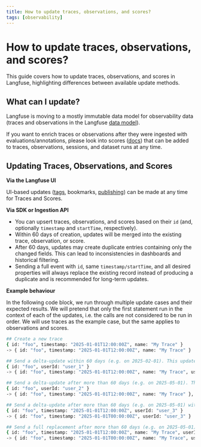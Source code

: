 ```yaml
---
title: How to update traces, observations, and scores?
tags: [observability]
---
```


# How to update traces, observations, and scores?

This guide covers how to update traces, observations, and scores in Langfuse, highlighting differences between available update methods.

## What can I update?

Langfuse is moving to a mostly immutable data model for observability data (traces and observations in the Langfuse [data model](/docs/observability/data-model)).

If you want to enrich traces or observations after they were ingested with evaluations/annotations, please look into scores ([docs](/docs/evaluation/evaluation-methods/custom-scores)) that can be added to traces, observations, sessions, and dataset runs at any time.

## Updating Traces, Observations, and Scores

**Via the Langfuse UI**

UI-based updates ([tags](/docs/observability/features/tags), bookmarks, [publishing](/docs/observability/features/url)) can be made at any time for Traces and Scores.

**Via SDK or Ingestion API**

- You can upsert traces, observations, and scores based on their `id` (and, optionally `timestamp` and `startTime`, respectively).
- Within 60 days of creation, updates will be merged into the existing trace, observation, or score.
- After 60 days, updates may create duplicate entries containing only the changed fields. This can lead to inconsistencies in dashboards and historical filtering.
- Sending a full event with `id`, same `timestamp/startTime`, and all desired properties will always replace the existing record instead of producing a duplicate and is recommended for long-term updates.

**Example behaviour**

In the following code block, we run through multiple update cases and their expected results.
We will pretend that only the first statement run in the context of each of the updates, i.e. the calls are not considered to be run in order.
We will use traces as the example case, but the same applies to observations and scores.

```bash
## Create a new trace
{ id: "foo", timestamp: "2025-01-01T12:00:00Z", name: "My Trace" }
-> { id: "foo", timestamp: "2025-01-01T12:00:00Z", name: "My Trace" }

## Send a delta-update within 60 days (e.g. on 2025-02-01). This updates the original trace.
{ id: "foo", userId: "user_1" }
-> { id: "foo", timestamp: "2025-01-01T12:00:00Z", name: "My Trace", userId: "user_1" }

## Send a delta-update after more than 60 days (e.g. on 2025-05-01). This creates a duplicate record.
{ id: "foo", userId: "user_2" }
-> { id: "foo", timestamp: "2025-01-01T12:00:00Z", name: "My Trace" }, { id: "foo", timestamp: "2025-05-01T00:00:00Z", userId: "user_2" }

## Send a delta-update after more than 60 days (e.g. on 2025-05-01) with the original timestamp. This will replace the original record.
{ id: "foo", timestamp: "2025-01-01T12:00:00Z", userId: "user_3" }
-> { id: "foo", timestamp: "2025-01-01T00:00:00Z", userId: "user_3" }

## Send a full replacement after more than 60 days (e.g. on 2025-05-01) with the original timestamp. This will replace the original record.
{ id: "foo", timestamp: "2025-01-01T12:00:00Z", name: "My Trace", userId: "user_4" }
-> { id: "foo", timestamp: "2025-01-01T00:00:00Z", name: "My Trace", userId: "user_4" }
```
